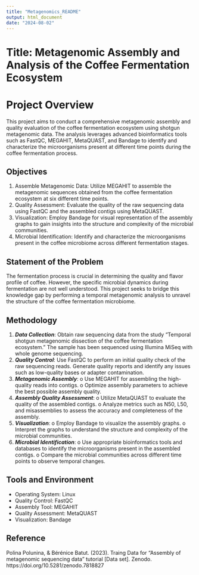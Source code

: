 ```yaml
---
title: "Metagenomics_README"
output: html_document
date: "2024-08-02"
---
```


# **Title: Metagenomic Assembly and Analysis of the Coffee Fermentation Ecosystem**


# **Project Overview**
This project aims to conduct a comprehensive metagenomic assembly and quality evaluation of the coffee fermentation ecosystem using shotgun metagenomic data. The analysis leverages advanced bioinformatics tools such as FastQC, MEGAHIT, MetaQUAST, and Bandage to identify and characterize the microorganisms present at different time points during the coffee fermentation process.


## **Objectives**
1.	Assemble Metagenomic Data: Utilize MEGAHIT to assemble the metagenomic sequences obtained from the coffee fermentation ecosystem at six different time points.
2.	Quality Assessment: Evaluate the quality of the raw sequencing data using FastQC and the assembled contigs using MetaQUAST.
3.	Visualization: Employ Bandage for visual representation of the assembly graphs to gain insights into the structure and complexity of the microbial communities.
4.	Microbial Identification: Identify and characterize the microorganisms present in the coffee microbiome across different fermentation stages.


## **Statement of the Problem**
The fermentation process is crucial in determining the quality and flavor profile of coffee. However, the specific microbial dynamics during fermentation are not well understood. This project seeks to bridge this knowledge gap by performing a temporal metagenomic analysis to unravel the structure of the coffee fermentation microbiome.



## **Methodology**


1.	**_Data Collection_**:
Obtain raw sequencing data from the study "Temporal shotgun metagenomic dissection of the coffee fermentation ecosystem."
The sample has been sequenced using Illumina MiSeq with whole genome sequencing.
2.	**_Quality Control_**:
Use FastQC to perform an initial quality check of the raw sequencing reads.
Generate quality reports and identify any issues such as low-quality bases or adapter contamination.
3.	**_Metagenomic Assembly_**:
o	Use MEGAHIT for assembling the high-quality reads into contigs.
o	Optimize assembly parameters to achieve the best possible assembly quality.
4.	**_Assembly Quality Assessment_**:
o	Utilize MetaQUAST to evaluate the quality of the assembled contigs.
o	Analyze metrics such as N50, L50, and misassemblies to assess the accuracy and completeness of the assembly.
5.	**_Visualization_**:
o	Employ Bandage to visualize the assembly graphs.
o	Interpret the graphs to understand the structure and complexity of the microbial communities.
6.	**_Microbial Identification_**:
o	Use appropriate bioinformatics tools and databases to identify the microorganisms present in the assembled contigs.
o	Compare the microbial communities across different time points to observe temporal changes.


## Tools and Environment
* Operating System: Linux
* Quality Control: FastQC
* Assembly Tool: MEGAHIT
* Quality Assessment: MetaQUAST
* Visualization: Bandage

## Reference
Polina Polunina, & Bérénice Batut. (2023). Traing Data for "Assembly of metagenomic sequencing data" tutorial [Data set]. Zenodo. https://doi.org/10.5281/zenodo.7818827

